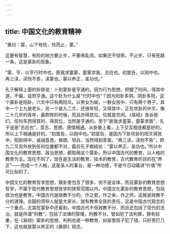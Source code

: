 ```yaml
---
---
---
```

title: 中国文化的教育精神
---




“彖曰：蒙，山下有险，险而止，蒙。”

这要有智慧，有险的地方要止步，不要再乱闯，如果还不信邪，不止步，只有死路一条，这是蒙卦的现象。

“蒙，亨，以亨行时中也。匪我求童蒙，童蒙求我，志应也。初筮告，以刚中也。再三渎，渎则不告，渎蒙也。蒙以养正，圣功也。”

孔子解释上面的卦辞说：卜到蒙卦是亨通的，因为行为思想，把握了时间，得其中道，不偏，自然亨通。这个卦为什么是“行时中也”？因为阳卦多阴，阴卦多阳，这个蒙卦是阳卦，六爻中只有两阳爻。以男女为喻，一群女孩中，只有两个男子，其中一个上九是老头，另一个是九二爻，还很年轻，又得其中，正在坎卦的中爻，像二十几岁的青年，最剽悍的时候，而且亦得其位。位就是空间。《易经》告诉我们，任何东西得其时，得其位，当然是亨通的。至于“匪我求童蒙，童蒙求我”，孔子说是“志应也”，意志、思想、感情相通。从卦象上看，上下交互相连都是好的，所以上下相通是好的。“初筮告，以刚中也。”初筮告，是因为下卦坎卦的阳爻得其中，阳刚得中，诚诚恳恳，爽朗、坦白，当然得到答案。“再三渎，渎则不告”，把九二爻另外放到任何位置都不对，最后孔子做结论：“蒙以养正，圣功也。”所以中国文化的教育思想、政治思想，都取用这个蒙卦。所以中国古代的教育，以人格的教育为主。现在不同了，现在是生活的教育、技术的教育，古代教育的目的在“养正”——完成一个人格，这是圣人的事业，是一种功德，不是今日动辄讲“价值”所可比拟的了。

中国文化的教育哲学思想，蒙卦里包含了很多，但不是全体，而且蒙卦的教育思想哲学，不属于现代教育思想哲学的狭窄范围以内，中国文化蒙卦的教育思想，包括政治也是教育，中国古代是政教不分的，作之君，作之亲，作之师，这就是政教不分的道理。全国的领导人就是大家长，就有教育全民的责任，这是中国古代观念的一个重点。尤其在蒙卦中还看到，中国古代不但政教不分，而且还包括了现代的法治，就是所谓“刑教”，包括了法律的管理，刑教不分。譬如犯了法判罪，罪有轻重，在《易经》蒙卦的思想，判刑也是一种教育，如家里孩子犯了错，只好责打几下，这也就是蒙以养正的《彖辞》观念。